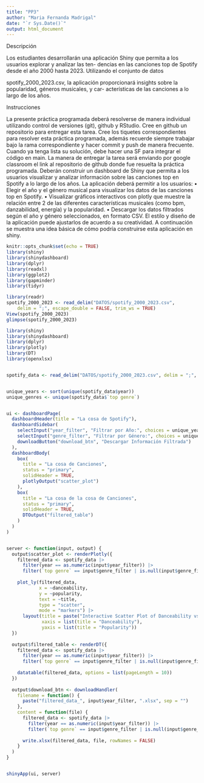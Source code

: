 ```yaml
---
title: "PP3"
author: "Maria Fernanda Madrigal"
date: "`r Sys.Date()`"
output: html_document
---
```


Descripción

Los estudiantes desarrollarán una aplicación Shiny que permita a los usuarios explorar y analizar las ten-
dencias en las canciones top de Spotify desde el año 2000 hasta 2023. Utilizando el conjunto de datos

spotify_2000_2023.csv, la aplicación proporcionará insights sobre la popularidad, géneros musicales, y car-
acterísticas de las canciones a lo largo de los años.

Instrucciones

La presente práctica programada deberá resolverse de manera individual utilizando control de versiones (git),
github y RStudio.
Cree en github un repositorio para entregar esta tarea. Cree los tiquetes correspondientes para resolver esta
práctica programada, además recuerde siempre trabajar bajo la rama correspondiente y hacer commit y push
de manera frecuente. Cuando ya tenga lista su solución, debe hacer una SF para integrar el código en main.
La manera de entregar la tarea será enviando por google classroom el link al repositorio de github donde fue
resuelta la práctica programada.
Deberán construir un dashboard de Shiny que permita a los usuarios visualizar y analizar información sobre
las canciones top en Spotify a lo largo de los años.
La aplicación deberá permitir a los usuarios:
• Elegir el año y el género musical para visualizar los datos de las canciones top en Spotify.
• Visualizar gráficos interactivos con plotly que muestre la relación entre 2 de las diferentes características
musicales (como bpm, danzabilidad, energía) y la popularidad.
• Descargar los datos filtrados según el año y género seleccionados, en formato CSV.
El estilo y diseño de la aplicación puede ajustarlos de acuerdo a su creatividad. A continuación se muestra
una idea básica de cómo podría construirse esta aplicación en shiny.

```r
knitr::opts_chunk$set(echo = TRUE)
library(shiny)
library(shinydashboard)
library(dplyr)
library(readxl)
library(ggplot2)
library(gapminder)
library(tidyr)
```


```r
library(readr)
spotify_2000_2023 <- read_delim("DATOS/spotify_2000_2023.csv", 
    delim = ";", escape_double = FALSE, trim_ws = TRUE)
View(spotify_2000_2023)
glimpse(spotify_2000_2023)
```





```r

library(shiny)
library(shinydashboard)
library(dplyr)
library(plotly)
library(DT)
library(openxlsx)


spotify_data <- read_delim("DATOS/spotify_2000_2023.csv", delim = ";", escape_double = FALSE, trim_ws = TRUE)


unique_years <- sort(unique(spotify_data$year))  
unique_genres <- unique(spotify_data$`top genre`)


ui <- dashboardPage(
  dashboardHeader(title = "La cosa de Spotify"),
  dashboardSidebar(
    selectInput("year_filter", "Filtrar por Año:", choices = unique_years, selected = unique_years),
    selectInput("genre_filter", "Filtrar por Género:", choices = unique_genres, selected = NULL),
    downloadButton("download_btn", "Descargar Información Filtrada")
  ),
  dashboardBody(
    box(
      title = "La cosa de Canciones",
      status = "primary",
      solidHeader = TRUE,
      plotlyOutput("scatter_plot")
    ),
    box(
      title = "La cosa de la cosa de Canciones",
      status = "primary",
      solidHeader = TRUE,
      DTOutput("filtered_table")
    )
  )
)


server <- function(input, output) {
  output$scatter_plot <- renderPlotly({
    filtered_data <- spotify_data |> 
      filter(year == as.numeric(input$year_filter)) |> 
      filter(`top genre` == input$genre_filter | is.null(input$genre_filter))
    
    plot_ly(filtered_data, 
            x = ~danceability, 
            y = ~popularity, 
            text = ~title,  
            type = "scatter", 
            mode = "markers") |> 
      layout(title = paste("Interactive Scatter Plot of Danceability vs Popularity (", input$year_filter, ")"),
             xaxis = list(title = "Danceability"),
             yaxis = list(title = "Popularity"))
  })
  
  output$filtered_table <- renderDT({
    filtered_data <- spotify_data |> 
      filter(year == as.numeric(input$year_filter)) |> 
      filter(`top genre` == input$genre_filter | is.null(input$genre_filter))
    
    datatable(filtered_data, options = list(pageLength = 10))
  })
  
  output$download_btn <- downloadHandler(
    filename = function() {
      paste("filtered_data_", input$year_filter, ".xlsx", sep = "")
    },
    content = function(file) {
      filtered_data <- spotify_data |> 
        filter(year == as.numeric(input$year_filter)) |> 
        filter(`top genre` == input$genre_filter | is.null(input$genre_filter))
      
      write.xlsx(filtered_data, file, rowNames = FALSE)
    }
  )
}


shinyApp(ui, server)

```

